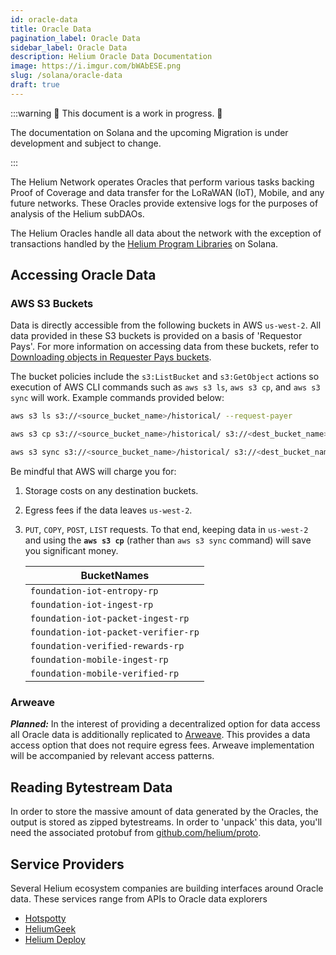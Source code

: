 ```yaml
---
id: oracle-data
title: Oracle Data
pagination_label: Oracle Data
sidebar_label: Oracle Data
description: Helium Oracle Data Documentation
image: https://i.imgur.com/bWAbESE.png
slug: /solana/oracle-data
draft: true
---
```



:::warning 🚧 This document is a work in progress. 🚧

The documentation on Solana and the upcoming Migration is under development and subject to change.

:::

The Helium Network operates Oracles that perform various tasks backing Proof of Coverage and data
transfer for the LoRaWAN (IoT), Mobile, and any future networks. These Oracles provide extensive
logs for the purposes of analysis of the Helium subDAOs.

The Helium Oracles handle all data about the network with the exception of transactions handled by
the [Helium Program Libraries](https://github.com/helium/helium-program-library) on Solana.

<!--TODO: break out all the data for each, What is the bucket, what data is in each  -->

## Accessing Oracle Data

### AWS S3 Buckets

Data is directly accessible from the following buckets in AWS `us-west-2`. All data provided in
these S3 buckets is provided on a basis of 'Requestor Pays'. For more information on accessing data
from these buckets, refer to
[Downloading objects in Requester Pays buckets](https://docs.aws.amazon.com/AmazonS3/latest/userguide/ObjectsinRequesterPaysBuckets.html).

The bucket policies include the `s3:ListBucket` and `s3:GetObject` actions so execution of AWS CLI
commands such as `aws s3 ls`, `aws s3 cp`, and `aws s3 sync` will work. Example commands provided
below:

```bash
aws s3 ls s3://<source_bucket_name>/historical/ --request-payer
```

```bash
aws s3 cp s3://<source_bucket_name>/historical/ s3://<dest_bucket_name>  --recursive --request-payer
```

```bash
aws s3 sync s3://<source_bucket_name>/historical/ s3://<dest_bucket_name> --request-payer
```

Be mindful that AWS will charge you for:

1. Storage costs on any destination buckets.
2. Egress fees if the data leaves `us-west-2`.
3. `PUT`, `COPY`, `POST`, `LIST` requests. To that end, keeping data in `us-west-2` and using the
   **`aws s3 cp`** (rather than `aws s3 sync` command) will save you significant money.

   | BucketNames                         |
   | ----------------------------------- |
   | `foundation-iot-entropy-rp`         |
   | `foundation-iot-ingest-rp`          |
   | `foundation-iot-packet-ingest-rp`   |
   | `foundation-iot-packet-verifier-rp` |
   | `foundation-verified-rewards-rp`    |
   | `foundation-mobile-ingest-rp`       |
   | `foundation-mobile-verified-rp`     |

### Arweave

_**Planned:**_ In the interest of providing a decentralized option for data access all Oracle data
is additionally replicated to [Arweave](https://www.arweave.org). This provides a data access option
that does not require egress fees. Arweave implementation will be accompanied by relevant access
patterns.

## Reading Bytestream Data

In order to store the massive amount of data generated by the Oracles, the output is stored as
zipped bytestreams. In order to 'unpack' this data, you'll need the associated protobuf from
[github.com/helium/proto](https://github.com/helium/proto).

<!--TODO: list the specific protos used for each file type  -->

## Service Providers

Several Helium ecosystem companies are building interfaces around Oracle data. These services range
from APIs to Oracle data explorers

- [Hotspotty](https://hotspotty.net)
- [HeliumGeek](https://heliumgeek.com)
- [Helium Deploy](https://www.heliumdeploy.io)
